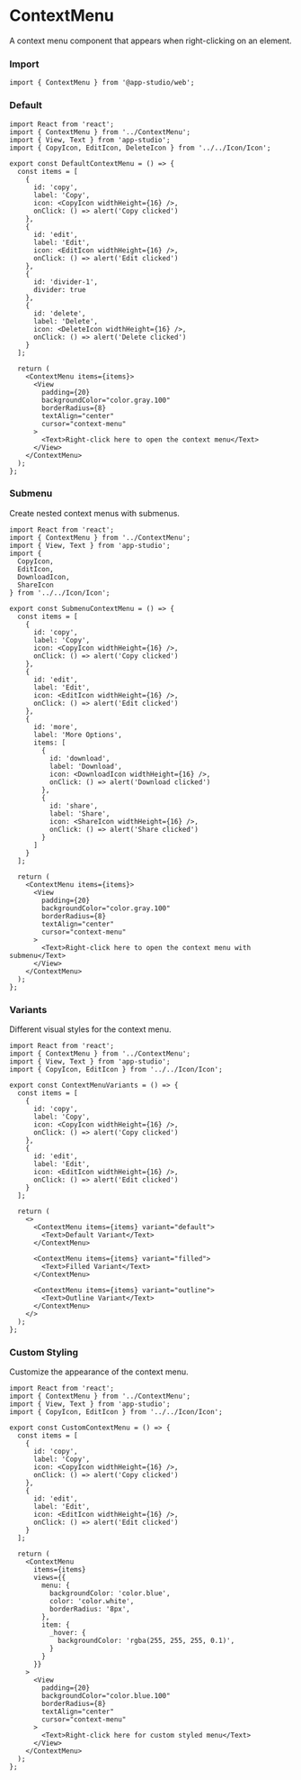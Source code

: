 # ContextMenu

A context menu component that appears when right-clicking on an element.

### **Import**
  ```tsx
  import { ContextMenu } from '@app-studio/web';
  ```

### **Default**
```tsx
import React from 'react';
import { ContextMenu } from '../ContextMenu';
import { View, Text } from 'app-studio';
import { CopyIcon, EditIcon, DeleteIcon } from '../../Icon/Icon';

export const DefaultContextMenu = () => {
  const items = [
    {
      id: 'copy',
      label: 'Copy',
      icon: <CopyIcon widthHeight={16} />,
      onClick: () => alert('Copy clicked')
    },
    {
      id: 'edit',
      label: 'Edit',
      icon: <EditIcon widthHeight={16} />,
      onClick: () => alert('Edit clicked')
    },
    {
      id: 'divider-1',
      divider: true
    },
    {
      id: 'delete',
      label: 'Delete',
      icon: <DeleteIcon widthHeight={16} />,
      onClick: () => alert('Delete clicked')
    }
  ];

  return (
    <ContextMenu items={items}>
      <View
        padding={20}
        backgroundColor="color.gray.100"
        borderRadius={8}
        textAlign="center"
        cursor="context-menu"
      >
        <Text>Right-click here to open the context menu</Text>
      </View>
    </ContextMenu>
  );
};
```

### **Submenu**
Create nested context menus with submenus.

```tsx
import React from 'react';
import { ContextMenu } from '../ContextMenu';
import { View, Text } from 'app-studio';
import { 
  CopyIcon, 
  EditIcon, 
  DownloadIcon, 
  ShareIcon 
} from '../../Icon/Icon';

export const SubmenuContextMenu = () => {
  const items = [
    {
      id: 'copy',
      label: 'Copy',
      icon: <CopyIcon widthHeight={16} />,
      onClick: () => alert('Copy clicked')
    },
    {
      id: 'edit',
      label: 'Edit',
      icon: <EditIcon widthHeight={16} />,
      onClick: () => alert('Edit clicked')
    },
    {
      id: 'more',
      label: 'More Options',
      items: [
        {
          id: 'download',
          label: 'Download',
          icon: <DownloadIcon widthHeight={16} />,
          onClick: () => alert('Download clicked')
        },
        {
          id: 'share',
          label: 'Share',
          icon: <ShareIcon widthHeight={16} />,
          onClick: () => alert('Share clicked')
        }
      ]
    }
  ];

  return (
    <ContextMenu items={items}>
      <View
        padding={20}
        backgroundColor="color.gray.100"
        borderRadius={8}
        textAlign="center"
        cursor="context-menu"
      >
        <Text>Right-click here to open the context menu with submenu</Text>
      </View>
    </ContextMenu>
  );
};
```

### **Variants**
Different visual styles for the context menu.

```tsx
import React from 'react';
import { ContextMenu } from '../ContextMenu';
import { View, Text } from 'app-studio';
import { CopyIcon, EditIcon } from '../../Icon/Icon';

export const ContextMenuVariants = () => {
  const items = [
    {
      id: 'copy',
      label: 'Copy',
      icon: <CopyIcon widthHeight={16} />,
      onClick: () => alert('Copy clicked')
    },
    {
      id: 'edit',
      label: 'Edit',
      icon: <EditIcon widthHeight={16} />,
      onClick: () => alert('Edit clicked')
    }
  ];

  return (
    <>
      <ContextMenu items={items} variant="default">
        <Text>Default Variant</Text>
      </ContextMenu>
      
      <ContextMenu items={items} variant="filled">
        <Text>Filled Variant</Text>
      </ContextMenu>
      
      <ContextMenu items={items} variant="outline">
        <Text>Outline Variant</Text>
      </ContextMenu>
    </>
  );
};
```

### **Custom Styling**
Customize the appearance of the context menu.

```tsx
import React from 'react';
import { ContextMenu } from '../ContextMenu';
import { View, Text } from 'app-studio';
import { CopyIcon, EditIcon } from '../../Icon/Icon';

export const CustomContextMenu = () => {
  const items = [
    {
      id: 'copy',
      label: 'Copy',
      icon: <CopyIcon widthHeight={16} />,
      onClick: () => alert('Copy clicked')
    },
    {
      id: 'edit',
      label: 'Edit',
      icon: <EditIcon widthHeight={16} />,
      onClick: () => alert('Edit clicked')
    }
  ];

  return (
    <ContextMenu 
      items={items}
      views={{
        menu: {
          backgroundColor: 'color.blue',
          color: 'color.white',
          borderRadius: '8px',
        },
        item: {
          _hover: {
            backgroundColor: 'rgba(255, 255, 255, 0.1)',
          }
        }
      }}
    >
      <View
        padding={20}
        backgroundColor="color.blue.100"
        borderRadius={8}
        textAlign="center"
        cursor="context-menu"
      >
        <Text>Right-click here for custom styled menu</Text>
      </View>
    </ContextMenu>
  );
};
```
